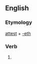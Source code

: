 ==English==

===Etymology===
[[attest]] + [[-eth]]

===Verb===
{{infl|en|verb form}}

# {{archaic third-person singular of|attest}}